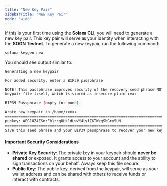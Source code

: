 ```yaml
---
title: "New Key Pair"
sidebarTitle: "New Key Pair"
mode: "wide"
---
```

If this is your first time using the **Solana CLI**, you will need to generate a new key pair. This key pair will serve as your identity when interacting with the **SOON Testnet**. To generate a new keypair, run the following command:

```bash
solana-keygen new
```

You should see output similar to:

```bash
Generating a new keypair

For added security, enter a BIP39 passphrase

NOTE! This passphrase improves security of the recovery seed phrase NOT the
keypair file itself, which is stored as insecure plain text

BIP39 Passphrase (empty for none):

Wrote new keypair to /home/xxxxx
============================================================================
pubkey: AEG18Z4ESnzEh1rcgUHk1dLwVY4LyfZ6TWzgShGry5UN
============================================================================
Save this seed phrase and your BIP39 passphrase to recover your new keypair:
```

#### Important Security Considerations

* **Private Key Security**: The private key in your keypair should **never be shared** or exposed. It grants access to your account and the ability to sign transactions on your behalf. Always keep this file secure.
* **Public Key**: The public key, derived from the keypair, will serve as your wallet address and can be shared with others to receive funds or interact with contracts.